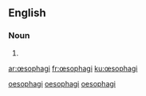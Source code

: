 {{also|oesophagi}}
==English==

===Noun===
{{head|en|noun plural form}}

# {{en-irregular plural of|œsophagus}}

[[Category:British English forms|oesophagi]]
[[Category:English irregular plurals ending in "-i"|oesophagi]]
[[Category:English terms spelled with Œ|oesophagi]]

[[ar:œsophagi]]
[[fr:œsophagi]]
[[ku:œsophagi]]